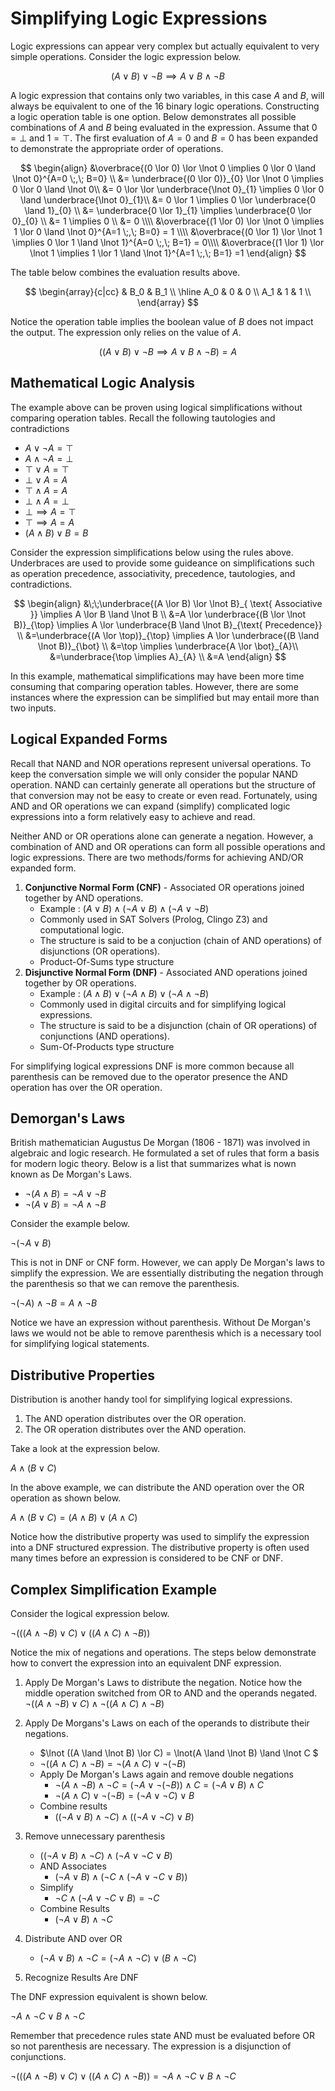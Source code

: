 # Simplifying Logic Expressions 

Logic expressions can appear very complex but actually equivalent to very simple operations.  Consider the logic expression below.

$$(A \lor B) \lor \lnot B \implies A \lor B \land \lnot B$$

A logic expression that contains only two variables, in this case $A$ and $B$, will always be equivalent to one of the 16 binary logic operations. Constructing a logic operation table is one option.  Below demonstrates all possible combinations of $A$ and $B$ being evaluated in the expression. Assume that $0=\bot$ and $1 = \top$.  The first evaluation of $A=0$ and $B=0$ has been expanded to demonstrate the appropriate order of operations.

$$
\begin{align}
&\overbrace{(0 \lor 0) \lor \lnot 0 \implies 0 \lor 0 \land \lnot 0}^{A=0 \;,\; B=0} \\
&= \underbrace{(0 \lor 0)}_{0} \lor \lnot 0 \implies 0 \lor 0 \land \lnot 0\\
&= 0 \lor \lor \underbrace{\lnot 0}_{1} \implies 0 \lor 0 \land \underbrace{\lnot 0}_{1}\\
&= 0 \lor 1 \implies 0 \lor \underbrace{0 \land 1}_{0} \\
&= \underbrace{0 \lor 1}_{1} \implies \underbrace{0 \lor 0}_{0} \\
&= 1 \implies 0 \\
&= 0 \\\\
&\overbrace{(1 \lor 0) \lor \lnot 0 \implies 1 \lor 0 \land \lnot 0}^{A=1 \;,\; B=0} = 1 \\\\
&\overbrace{(0 \lor 1) \lor \lnot 1 \implies 0 \lor 1 \land \lnot 1}^{A=0 \;,\; B=1} = 0\\\\
&\overbrace{(1 \lor 1) \lor \lnot 1 \implies 1 \lor 1 \land \lnot 1}^{A=1 \;,\; B=1} =1
\end{align}
$$

The table below combines the evaluation results above.

$$
\begin{array}{c|cc}
 & B_0 & B_1 \\
\hline
A_0 & 0 & 0 \\
A_1 & 1 & 1 \\
\end{array}
$$

Notice the operation table implies the boolean value of $B$ does not impact the output.  The expression only relies on the value of $A$.

$$((A \lor B) \lor \lnot B \implies A \lor B \land \lnot B) = A$$

## Mathematical Logic Analysis 

The example above can be proven using logical simplifications without comparing operation tables.  Recall the following tautologies and contradictions

* $A \lor \lnot A = \top$
* $A \land \lnot A = \bot$
* $\top \lor A = \top$
* $\bot \lor A = A$
* $\top \land A = A$
* $\bot \land A = \bot$
* $\bot \implies A = \top$
* $\top \implies A = A$
* $(A \land B) \lor B = B$

Consider the expression simplifications below using the rules above. Underbraces are used to provide some guideance on simplifications such as operation precedence, associativity, precedence, tautologies, and contradictions.

$$
\begin{align}
&\;\;\underbrace{(A \lor B) \lor \lnot B}_{ \text{ Associative }} \implies A \lor B \land \lnot B \\
&=A \lor \underbrace{(B \lor \lnot B)}_{\top} \implies A \lor \underbrace{B \land \lnot B}_{\text{ Precedence}} \\
&=\underbrace{(A \lor \top)}_{\top} \implies A \lor \underbrace{(B \land \lnot B)}_{\bot} \\
&=\top \implies \underbrace{A \lor \bot}_{A}\\
&=\underbrace{\top \implies A}_{A} \\
&=A
\end{align}
$$

In this example, mathematical simplifications may have been more time consuming that comparing operation tables.  However, there are some instances where the expression can be simplified but may entail more than two inputs.

## Logical Expanded Forms 

Recall that NAND and NOR operations represent universal operations. To keep the conversation simple we will only consider the popular NAND operation. NAND can certainly generate all operations but the structure of that conversion may not be easy to create or even read.  Fortunately, using AND and OR operations we can expand (simplify) complicated logic expressions into a form relatively easy to achieve and read. 

Neither AND or OR operations alone can generate a negation.  However, a combination of AND and OR operations can form all possible operations and logic expressions.  There are two methods/forms for achieving AND/OR expanded form.

1. **Conjunctive Normal Form (CNF)** - Associated OR operations joined together by AND operations.
    * Example : $(A \lor B) \land (\lnot A \lor B) \land (\lnot A \lor \lnot B)$
    * Commonly used in SAT Solvers (Prolog, Clingo Z3) and computational logic.
    * The structure is said to be a conjuction (chain of AND operations) of disjunctions (OR operations).
    * Product-Of-Sums type structure
2. **Disjunctive Normal Form (DNF)** - Associated AND operations joined together by OR operations.
    * Example : $(A \land B) \lor (\lnot A \land B) \lor (\lnot A \land \lnot B)$
    * Commonly used in digital circuits and for simplifying logical expressions.
    * The structure is said to be a disjunction (chain of OR operations) of conjunctions (AND operations).
    * Sum-Of-Products type structure

For simplifying logical expressions DNF is more common because all parenthesis can be removed due to the operator presence the AND operation has over the OR operation.

## Demorgan's Laws

British mathematician Augustus De Morgan (1806 - 1871) was involved in algebraic and logic research.  He formulated a set of rules that form a basis for modern logic theory.  Below is a list that summarizes what is nown known as De Morgan's Laws.

* $\lnot ( A \land B) = \lnot A \lor \lnot B$
* $\lnot ( A \lor B) = \lnot A \land \lnot B$

Consider the example below. 

$\lnot ( \lnot A \lor B)$

This is not in DNF or CNF form.  However, we can apply De Morgan's laws to simplify the expression. We are essentially distributing the negation through the parenthesis so that we can remove the parenthesis.

$\lnot (\lnot A) \land \lnot B = A \land \lnot B$

Notice we have an expression without parenthesis.  Without De Morgan's laws we would not be able to remove parenthesis which is a necessary tool for simplifying logical statements.

## Distributive Properties

Distribution is another handy tool for simplifying logical expressions.  

1. The AND operation distributes over the OR operation.
2. The OR operation distributes over the AND operation.

Take a look at the expression  below. 

$A \land (B \lor C)$

In the above example, we can distribute the AND operation over the OR operation as shown below. 

$A \land (B \lor C) = (A \land B) \lor (A \land C)$

Notice how the distributive property was used to simplify the expression into a DNF structured expression.  The distributive property  is often used many times before an expression is considered to be CNF or DNF.

## Complex Simplification Example 

Consider the logical expression below.

$\lnot \left( \left( \left(A \land \lnot B \right) \lor C \right) \lor \left( \left( A \land C \right) \land \lnot B \right) \right)$

Notice the mix of negations and operations.  The steps below demonstrate how to convert the expression into an equivalent DNF expression.

1. Apply De Morgan's Laws to distribute the negation. Notice how the middle operation switched from OR to AND and the operands negated.
$\lnot ((A \land \lnot B) \lor C) \land \lnot ((A \land C) \land \lnot B)$
2. Apply De Morgans's Laws on each of the operands to distribute their negations. 
    * $\lnot ((A \land \lnot B) \lor C) = \lnot(A \land \lnot B) \land \lnot C $
    * $\lnot ((A \land C) \land \lnot B) = \lnot(A \land C) \lor \lnot ( \lnot B)$
    * Apply De Morgan's Laws again and remove double negations
        * $\lnot(A \land \lnot B) \land \lnot C = (\lnot A \lor \lnot(\lnot B)) \land C  = (\lnot A \lor B) \land C$
        * $\lnot(A \land C) \lor \lnot ( \lnot B) = (\lnot A \lor \lnot C) \lor B$
    * Combine results 
        * $((\lnot A \lor B) \land \lnot C) \land ((\lnot A \lor \lnot C) \lor B)$
3. Remove unnecessary parenthesis 
    * $((\lnot A \lor  B) \land \lnot C) \land (\lnot A \lor \lnot C \lor B)$
    * AND Associates
        * $(\lnot A \lor  B) \land (\lnot C \land (\lnot A \lor \lnot C \lor B))$
    * Simplify  
        * $\lnot C \land (\lnot A \lor \lnot C \lor B) = \lnot C$
    * Combine Results 
        * $(\lnot A \lor  B) \land \lnot C$
4. Distribute AND over OR 
    * $(\lnot A \lor  B) \land \lnot C = (\lnot A \land \lnot C) \lor (B \land \lnot C)$

5. Recognize Results Are DNF 

The DNF expression equivalent is shown below. 

$\lnot A \land \lnot C \lor B \land \lnot C$

Remember that precedence rules state AND must be evaluated before OR so not parenthesis are necessary.  The expression is a disjunction of conjunctions.


$\lnot \left( \left( \left(A \land \lnot B \right) \lor C \right) \lor \left( \left( A \land C \right) \land \lnot B \right) \right) = \lnot A \land \lnot C \lor B \land \lnot C$